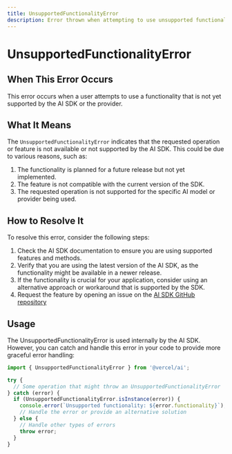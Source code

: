 ```yaml
---
title: UnsupportedFunctionalityError
description: Error thrown when attempting to use unsupported functionality
---
```


# UnsupportedFunctionalityError

## When This Error Occurs

This error occurs when a user attempts to use a functionality that is not yet supported by the AI SDK or the provider.

## What It Means

The `UnsupportedFunctionalityError` indicates that the requested operation or feature is not available or not supported by the AI SDK. This could be due to various reasons, such as:

1. The functionality is planned for a future release but not yet implemented.
2. The feature is not compatible with the current version of the SDK.
3. The requested operation is not supported for the specific AI model or provider being used.

## How to Resolve It

To resolve this error, consider the following steps:

1. Check the AI SDK documentation to ensure you are using supported features and methods.
2. Verify that you are using the latest version of the AI SDK, as the functionality might be available in a newer release.
3. If the functionality is crucial for your application, consider using an alternative approach or workaround that is supported by the SDK.
4. Request the feature by opening an issue on the [AI SDK GitHub repository](https://github.com/vercel/ai/issues/new?assignees=&labels=&projects=&template=2.feature_request.yml)

## Usage

The UnsupportedFunctionalityError is used internally by the AI SDK. However, you can catch and handle this error in your code to provide more graceful error handling:

```typescript
import { UnsupportedFunctionalityError } from '@vercel/ai';

try {
  // Some operation that might throw an UnsupportedFunctionalityError
} catch (error) {
  if (UnsupportedFunctionalityError.isInstance(error)) {
    console.error(`Unsupported functionality: ${error.functionality}`);
    // Handle the error or provide an alternative solution
  } else {
    // Handle other types of errors
    throw error;
  }
}
```
